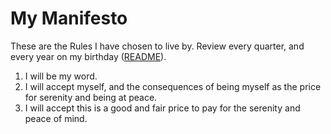 My Manifesto
========================================================

These are the Rules I have chosen to live by.
Review every quarter, and every year on my birthday ([README](README.md)).

1. I will be my word.
2. I will accept myself, and the consequences of being myself as the price for serenity and being at peace. 
3. I will accept this is a good and fair price to pay for the serenity and peace of mind.